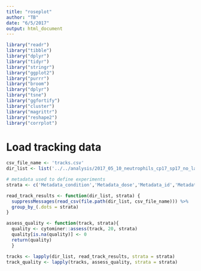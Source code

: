 ```yaml
---
title: "roseplot"
author: "TB"
date: "6/5/2017"
output: html_document
---
```


```r
library("readr")
library("tibble")
library("dplyr")
library("tidyr")
library("stringr")
library("ggplot2")
library("purrr")
library("broom")
library("dplyr")
library("tsne")
library("ggfortify")
library("cluster")
library("magrittr")
library("reshape2")
library("corrplot")

```

# Load tracking data 
```r
csv_file_name <- 'tracks.csv'
dir_list <- list('../../analysis/2017_05_10_neutrophils_cp17_sp17_no_lap_smooth/')

# metadata used to define experiments
strata <- c('Metadata_condition','Metadata_dose','Metadata_id','Metadata_date','Metadata_matrix')

read_track_results <- function(dir_list, strata) {
  suppressMessages(read_csv(file.path(dir_list, csv_file_name))) %>% 
  group_by_(.dots = strata)
}

assess_quality <- function(track, strata){
  quality <- cytominer::assess(track, 20, strata)
  quality[is.na(quality)] <- 0
  return(quality)
  }

tracks <- lapply(dir_list, read_track_results, strata = strata)
track_quality <- lapply(tracks, assess_quality, strata = strata)
```
